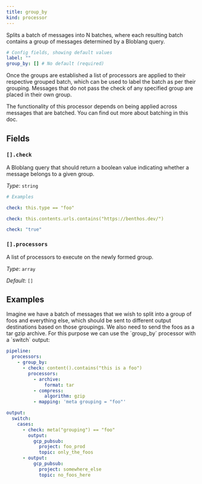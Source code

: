 ```yaml
---
title: group_by
kind: processor
---
```


Splits a batch of messages into N batches, where each resulting batch contains a group of messages determined by a Bloblang query.

```yml
# Config fields, showing default values
label: ""
group_by: [] # No default (required)
```

Once the groups are established a list of processors are applied to their respective grouped batch, which can be used to label the batch as per their grouping. Messages that do not pass the check of any specified group are placed in their own group.

The functionality of this processor depends on being applied across messages that are batched. You can find out more about batching in this doc.

## Fields

### `[].check`

A Bloblang query that should return a boolean value indicating whether a message belongs to a given group.


*Type*: `string`


```yml
# Examples

check: this.type == "foo"

check: this.contents.urls.contains("https://benthos.dev/")

check: "true"
```

### `[].processors`

A list of processors to execute on the newly formed group.


*Type*: `array`

*Default*: `[]`

## Examples

<Tabs>
<TabItem label="Grouped Processing">
Imagine we have a batch of messages that we wish to split into a group of foos and everything else, which should be sent to different output destinations based on those groupings. We also need to send the foos as a tar gzip archive. For this purpose we can use the `group_by` processor with a `switch` output:

```yaml
pipeline:
  processors:
    - group_by:
      - check: content().contains("this is a foo")
        processors:
          - archive:
              format: tar
          - compress:
              algorithm: gzip
          - mapping: 'meta grouping = "foo"'

output:
  switch:
    cases:
      - check: meta("grouping") == "foo"
        output:
          gcp_pubsub:
            project: foo_prod
            topic: only_the_foos
      - output:
          gcp_pubsub:
            project: somewhere_else
            topic: no_foos_here
```

</TabItem>
</Tabs>


